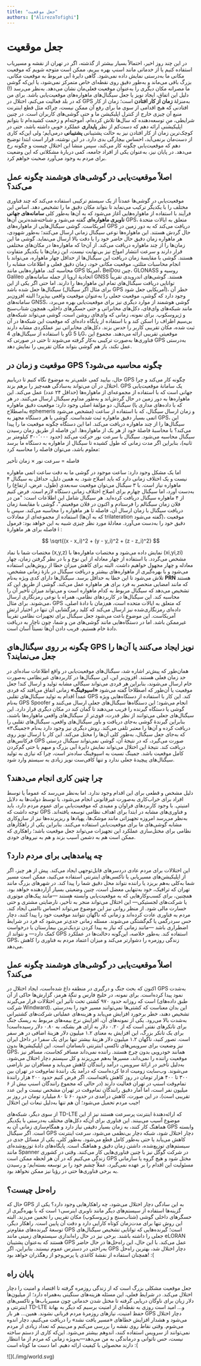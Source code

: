 ```yaml
---
title: "جعل موقعیت"
authors: ["AlirezaTofighi"]
---
```


# جعل موقعیت

در این چند روز اخیر، احتمالاً بسیار بیشتر از گذشته، اگر در تهران از نقشه و مسیریاب استفاده کنیم یا از خدماتی مانند اسنپ بهره ببریم، ممکن است متوجه شویم که موقعیت مکانی ما به‌درستی نمایش داده نمی‌شود. گاهی دایرۀ آبی مربوط به موقعیت مکانی، بزرگ باقی می‌ماند و به‌طور دقیق روی نقطه‌ای خاص متمرکز نمی‌شود، یا این‌که گوشی ما مصرانه مکان دیگری را به‌عنوان موقعیت فعلی‌مان نشان می‌دهد. به‌نظر می‌رسد (!) دلیل این اتفاق، ایجاد نویز یا جعل سیگنال‌های ماهواره‌های موقعیت‌یابی باشد.
برای من که در بلد فعالیت می‌کنم، اختلال در GPS به‌منزلۀ
 <Tooltip tip="down-time"><span>**زمان از کار افتادن**</span></Tooltip>
 است؛ زمان از کار افتادنی که هیچ اقدامی از سوی ما برای رفع آن ممکن نیست، چراکه مثل قطع اینترنت منبع آن چیزی خارج از کنترل اپلیکیشن ما و حتی گوشی‌های کاربران است. در چنین شرایطی، منِ توسعه‌دهنده که سال‌ها تلاش کرده‌ام، آموخته‌ام و زحمت کشیده‌ام تا بتوانم اپلیکیشنی ارائه دهم که دست‌کم از نظر
   <Tooltip tip="up-time"><span>**پایداری**</span></Tooltip>
  عملکرد خوبی داشته باشد، حتی در کوچک‌ترین زمان از کار افتادن نیز به حالت پشتیبانی
   <Tooltip tip="on-call"><span>**پشتیبانی**</span></Tooltip>
   درمی‌آیم؛ ولی این‌که کاری از دست‌مان برنمی‌آید، احساس بیچارگی بدی دارد.
در این نوشته، قرار است ابتدا توضیح دهم که موقعیت‌یابی چگونه کار می‌کند، سپس منشأ این اختلال چیست و چگونه رخ می‌دهد. در پایان نیز، به‌عنوان یکی از افراد جامعه، کمی دربارۀ مشکلاتی که این وضعیت برای مردم به وجود می‌آورد صحبت خواهم کرد.

## اصلاً موقعیت‌یابی در گوشی‌های هوشمند چگونه عمل می‌کند؟

موقعیت‌یابی در گوشی‌ها عمدتاً از یک سیستم ترکیبی استفاده می‌کند که چند فناوری مختلف را با یکدیگر ترکیب می‌نماید تا بتواند مکان دقیق ما را تشخیص دهد. اساس این فرآیند با استفاده از ماهواره‌هایی آغاز می‌شود که به آن‌ها به‌طور کلی
 <Tooltip tip="GASS"><span>**سامانه‌های جهانی ناوبری ماهواره‌ای**</span></Tooltip>
 گفته می‌شود و شناخته‌شده‌ترین آن‌ها GPS، متعلق به ایالات متحدهٔ آمریکاست. گوشی سیگنال‌هایی از ماهواره‌های GPS دریافت می‌کند که به دور زمین در حال گردش هستند. این ماهواره‌ها نوعی سیگنال زمانی ارسال می‌کنند؛ به‌طور شهودی، هر ماهواره زمان دقیق حال حاضر خود را با دقت بالا ارسال می‌نماید. گوشی ما این زمان‌ها را از چند ماهواره دریافت می‌کند. از آن‌جا که ماهواره‌ها در مکان‌های مختلفی قرار دارند و سرعت انتشار امواج نیز بی‌نهایت نیست، این زمان‌ها با یکدیگر متفاوت هستند. گوشی با مقایسۀ زمان دریافت این سیگنال‌ها از حداقل چهار ماهواره، می‌تواند با انجام محاسبات مثلثی، موقعیت مکانی خود، زمان دقیق فعلی و اطلاعات مشابه را محاسبه کند.
ماهواره‌هایی مانند GPS آمریکا، BeiDou چین، GLONASS روسیه و Galileo اتحادیۀ اروپا از جمله سامانه‌های GNSS هستند. گوشی‌های اندرویدی تقریباً توانایی دریافت سیگنال‌های تمام این ماهواره‌ها را دارند. اما حتی اگر یکی از این سیگنال‌ها جعل شده باشد (برای مثال اگر سیگنال GPS آمریکایی جعل شود)، خطر آن وجود دارد که گوشی، موقعیت جعلی را به‌عنوان موقعیت واقعی بپذیرد!
البته افزون‌بر سامانه‌های GNSS، گوشی هوشمند از موارد دیگری نیز برای موقعیت‌یابی بهره می‌برد، مانند شبکه‌های وای‌فای، دکل‌های مخابراتی و حتی حسگرهای داخلی، همچون شتاب‌سنج و ژیروسکوپ. برای نمونه، زمانی که وای‌فای روشن است، گوشی می‌تواند شبکه‌های بی‌سیم اطراف را اسکن کند و با استفاده از پایگاه داده‌ای که موقعیت این شبکه‌ها در آن ثبت شده، مکان تقریبی کاربر را حدس بزند. دکل‌های مخابراتی نیز عملکردی مشابه دارند و با استفاده از سیگنال‌های 4G یا 5G، موقعیتی تقریبی ارائه می‌دهند. مجموع این فناوری‌ها به‌صورت ترکیبی به‌کار گرفته می‌شوند تا حتی در صورتی که GPS به‌درستی عمل نکند، باز هم گوشی بتواند مکان تقریبی را نمایش دهد.


## موقعیت و زمان در GPS چگونه محاسبه می‌شود؟

حال، بیایید کمی علمی‌تر به موضوع نگاه کنیم تا دریابیم GPS چگونه کار می‌کند و چرا اختلال در آن می‌تواند به‌سادگی همه‌چیز را برهم بزند. GPS یک سامانۀ موقعیت‌یابی جهانی است که با استفاده از مجموعه‌ای از ماهواره‌ها (حداقل ۲۴ عدد) عمل می‌کند. این ماهواره‌ها به دور زمین در حال گردش‌اند و به‌طور مداوم سیگنال ارسال می‌کنند. در هر سیگنال، دو مؤلفۀ اصلی وجود دارد: موقعیت دقیق ماهواره (که با داده‌های مداری یا به‌اصطلاح ephemeris مشخص می‌شود) و زمان ارسال سیگنال، که با استفاده از ساعت اتمی بسیار دقیق ماهواره ثبت شده‌است.
گوشی یا هر دستگاه مجهز به GPS، این سیگنال‌ها را از چند ماهواره دریافت می‌کند. اما این دستگاه چگونه موقعیت ما را پیدا می‌کند؟ با محاسبۀ فاصلۀ خود از هر یک از ماهواره‌ها. این فاصله از طریق زمان رسیدن سیگنال محاسبه می‌شود. سیگنال با سرعت نور حرکت می‌کند (حدود ۳۰۰٬۰۰۰ کیلومتر بر ثانیه)، بنابراین اگر مدت زمانی که طول کشیده تا سیگنال از ماهواره به دستگاه ما برسد معلوم باشد، می‌توان فاصله را محاسبه کرد:

<div style={{textAlign: "center", margin: "0.25em 0", fontSize: "1.1em"}}>
   <span> فاصله = سرعت نور × زمان تأخیر</span>
</div>


اما یک مشکل وجود دارد: ساعت موجود در گوشی ما به دقت ساعت اتمی ماهواره نیست و یک اختلاف زمانی دارد که باید اصلاح شود. به همین دلیل، حداقل به سیگنال ۴ ماهواره نیاز است. با ۳ سیگنال می‌توان موقعیت سه‌بعدی (طول، عرض، ارتفاع) را به‌دست آورد، اما سیگنال چهارم برای اصلاح اختلاف زمانی دستگاه لازم است.
فرض کنیم از ۴ ماهواره سیگنال دریافت کرده‌اید. هر سیگنال شامل این اطلاعات است: "من در فلان زمان سیگنالم را فرستادم و اکنون در فلان موقعیتم."، گوشی با مقایسۀ زمان دریافت سیگنال با زمان ارسال آن، فاصله تا هر ماهواره را محاسبه می‌کند. سپس با استفاده از مجموعه‌ای از معادلات (که به آن‌ها trilateration گفته می‌شود)، موقعیت دقیق خود را به‌دست می‌آورد. معادلۀ مورد نظر چیزی شبیه به این خواهد بود:
فرمول فاصله برای هر ماهوارهٔ i :

$$
\sqrt{(x - x_i)^2 + (y - y_i)^2 + (z - z_i)^2}
$$

مختصات شما با نماد (x,y,z) نمایش داده می‌شود و مختصات ماهواره‌ها با (xi​,yi​,zi​) مشخص می‌گردد. با استفاده از چهار معادله از این نوع و با در نظر گرفتن زمان، چهار معادله و چهار مجهول خواهیم داشت. البته برای کاهش میزان خطا از روش‌هایی استفاده می‌شود و با بهره‌گیری از ماهواره‌های بیشتر و دریافت سیگنال در بازۀ زمانی مشخص، تلاش می‌شود تا این خطا به حداقل برسد.
سیگنال‌ها دارای کدی ویژه به‌نام
  <Tooltip tip="Pseudo-Random Noise"><span>**PRN**</span></Tooltip>
 هستند که مانند امضایی منحصر به فرد برای هر ماهواره عمل می‌کند. گوشی از طریق این کد تشخیص می‌دهد که سیگنال مربوط به کدام ماهواره است و می‌تواند میزان تأخیر آن را محاسبه کند. این سیگنال‌ها در کاربردهای نظامی، همراه با نوعی رمزنگاری ارسال می‌شوند. برای مثال، GPS که متعلق به ایالات متحده است، هم‌زمان با دادۀ اصلی، داده‌ای رمزنگاری‌شده نیز ارسال می‌کند که کلید رمزگشایی آن تنها در اختیار ارتش آمریکاست. این موضوع باعث می‌شود جعل سیگنال برای تجهیزات نظامی تقریباً غیرممکن باشد. اما در دستگاه‌هایی مانند گوشی‌های من و شما، چون ناچار به دریافت دادۀ خام هستیم، فریب دادن آن‌ها نسبتاً آسان است.

## چگونه بر روی سیگنال‌های GPS نویز ایجاد می‌کنند یا آن‌ها را جعل می‌نمایند؟

همان‌طور که پیش‌تر اشاره شد، سیگنال‌های موقعیت‌یابی در واقع اطلاعات ساده‌ای در حد زمان فعلی هستند. افزون‌بر این، این سیگنال‌ها در کاربردهای غیرنظامی به‌صورت خام ارسال می‌شوند، بنابراین هر فردی می‌تواند سیگالی مشابه تولید و ارسال کند! جعل موقعیت یا آن‌طور که اصطلاحاً گفته می‌شود
  <Tooltip tip="Spoofing"><span>**«اسپوفینگ»**</span></Tooltip>
 زمانی اتفاق می‌افتد که فردی عمداً اقدام به تولید سیگنال‌های تقلبی GPS کند. این کار با استفاده از دستگاه‌هایی ویژه به‌نام GPS Spoofer انجام می‌شود؛ این دستگاه‌ها سیگنال‌های جعلی ارسال می‌کنند و گوشی یا دستگاه گیرنده را فریب می‌دهند تا گمان کند در مکان دیگری قرار دارد. این سیگنال‌های جعلی می‌توانند از نظر قدرت، قوی‌تر از سیگنال‌های واقعی ماهواره‌ها باشند، بنابراین گیرندۀ گوشی به‌جای دریافت و باور سیگنال‌های واقعی، سیگنال‌های تقلبی را دریافت کرده و آن‌ها را معتبر تلقی می‌کند.
روش دیگری نیز وجود دارد به‌نام «جمینگ۳» که به‌جای جعل سیگنال، به‌طور کلی آن‌ها را مختل می‌کند. این کار با ارسال نویز روی فرکانس‌های GPS صورت می‌گیرد، که در نتیجۀ آن، گوشی نمی‌تواند سیگنال درستی دریافت کند. نتیجۀ این اختلال می‌تواند نمایش دایرۀ آبی بزرگ و مبهم یا حتی گم‌کردن کامل موقعیت باشد. جمینگ نسبت به اسپوفینگ ساده‌تر است، چرا که نیازی به تولید سیگنال‌های پیچیدۀ جعلی ندارد و تنها کافی‌ست نویز زیادی به سیستم وارد شود.

## چرا چنین کاری انجام می‌دهند؟

دلیل مشخص و قطعی برای این اقدام وجود ندارد. اما به‌نظر می‌رسد که عموماً یا توسط افراد برای خراب‌کاری به‌صورت غیرقانونی انجام می‌شود، یا توسط دولت‌ها به دلایل امنیتی. با وجود کاربردهای فراوان و مفیدی که موقعیت‌یابی برای عموم مردم دارد، باید توجه داشت که GPS و فناوری‌های مشابه در ابتدا برای اهداف نظامی توسعه یافته‌اند. به‌نظر می‌رسد امروزه تجهیزاتی مانند موشک‌ها، پهپادها و ریزپرنده‌ها نیز از سازوکاری مشابه گوشی‌های ما برای موقعیت‌یابی استفاده می‌کنند. بنابراین یکی از راهکارهای نظامی برای مختل‌سازی عملکرد این تجهیزات می‌تواند جعل موقعیت باشد؛ راهکاری که ممکن است هم به دشمن آسیب بزند و هم به نیروهای خودی.

## چه پیامدهایی برای مردم دارد؟

این اختلالات برای مردم عادی دردسرهای قابل‌توجهی ایجاد می‌کند. پیش از هر چیز، اگر از اپلیکیشن‌های مسیریابی یا تاکسی‌های اینترنتی استفاده می‌کنید، ممکن است مسیر شما به‌کلی به‌هم بریزد یا راننده نتواند محل دقیق شما را پیدا کند. در شهرهای بزرگ مانند تهران که ترافیک، خود به‌تنهایی معضل است، چنین وضعیتی بسیار آزاردهنده خواهد بود. همچنین، برای کسب‌وکارهایی که به موقعیت‌یابی وابسته هستند —مانند پیک‌های موتوری یا شرکت‌های لجستیکی— این اختلال می‌تواند منجر به تأخیر، نارضایتی مشتری و حتی خسارت مالی شود.
از منظر روانی نیز این موضوع می‌تواند احساس ناامنی ایجاد کند. مردم به فناوری عادت کرده‌اند و زمانی که ناگهان نتوانند موقعیت خود را پیدا کنند، دچار حس سردرگمی یا گم‌گشتگی می‌شوند. مسئله زمانی جدی‌تر می‌شود که فرد در شرایط اضطراری باشد —مانند زمانی که نیاز به پیدا کردن نزدیک‌ترین بیمارستان یا درخواست کمک دارد— و نتواند از GPS استفاده کند. به‌طور خلاصه، این‌گونه دخالت‌ها در عملکرد GPS، زندگی روزمره را دشوارتر می‌کند و میزان اعتماد مردم به فناوری را کاهش می‌دهد.

## اصلاً موقعیت‌یابی در گوشی‌های هوشمند چگونه عمل می‌کند؟

اکنون که بحث جنگ و درگیری در منطقه داغ شده‌است، ایجاد اختلال در GPS به‌شدت نمود پیدا کرده‌است. برای نمونه، در خلیج فارس و تنگۀ هرمز، گزارش‌ها حاکی از آن است که روزانه حدود ۹۷۰ کشتی تحت تأثیر این اختلالات قرار می‌گیرند (طبق داده‌های شرکت Windward). این بدان معناست که کشتی‌ها نمی‌توانند مسیر خود را به‌درستی تشخیص دهند، خطر برخورد افزایش می‌یابد و هزینه‌های عملیاتی شرکت‌های کشتیرانی به‌شدت بالا می‌رود. یکی از نمونه‌های آن، افزایش نرخ بیمه‌های مربوط به ریسک جنگ برای تانکرهای نفتی است که از ۰.۲۰ دلار به ازای هر بشکه، به ۰.۸۰ دلار رسیده‌است! برای یک تانکر بزرگ، این افزایش به معنای ۱.۲ میلیون دلار هزینۀ اضافی در هر سفر است. تصور کنید، ناگهان ۱.۲ میلیون دلار هزینۀ بیشتر تنها برای یک سفر!
در داخل ایران نیز وضعیت برای سرویس‌های تاکسی اینترنتی نابسامان است. این اپلیکیشن‌ها بدون GPS، همانند خودرویی بدون چرخ هستند. راننده نمی‌داند مسافر کجاست، مسافر نیز موقعیت راننده را نمی‌داند، مسیرها به‌هم می‌ریزند و کل سیستم دچار اختلال می‌شود. به‌دلیل تأخیر در ارائۀ سرویس، درآمد رانندگان کاهش می‌یابد و مسافران نیز ناراضی می‌شوند. وب‌سایت زومیت ادعا کرده‌است که درآمد یک رانندۀ تمام‌وقت در تهران بین ۳۰۰ تا ۴۰۰ هزار تومان در روز کاهش یافته‌است. اگر فرض کنیم حدود ۲۰۰ هزار رانندۀ تمام‌وقت اسنپ در تهران فعالیت دارند (در حالی که مجموع رانندگان اسنپ بیش از ۶ میلیون نفر است، اما آمار دقیق رانندگان تمام‌وقت در تهران مشخص نیست و این عدد تقریبی است)، در این صورت، کاهش درآمدی در حدود ۶۰ تا ۸۰ میلیارد تومان در روز بر جیب مردم تحمیل می‌شود؛ آن هم تنها به‌دلیل تبعات این اختلال!

از سوی دیگر، شبکه‌های TD-LTE که ارائه‌دهندۀ اینترنت پرسرعت هستند نیز از این موضوع آسیب می‌بینند. این فناوری برای آن‌که دکل‌های مختلف به‌درستی با یکدیگر هماهنگ کار کنند، به زمان بسیار دقیقی نیاز دارد و همگام‌سازی زمانی آن به GPS وابسته است. اگر سیگنال GPS دچار اختلال شود، شبکه دچار بی‌نظمی می‌شود، سرعت اینترنت کاهش می‌یابد یا حتی به‌طور کامل قطع می‌شود. به‌طور کلی، یکی از مسائل جدی در سیستم‌های توزیع‌شده، داشتن زمان دقیق و هماهنگ است. پایگاه‌های دادۀ توزیع‌شده‌ای مانند Spanner در شرکت گوگل نیز با چنین فناوری‌هایی کار می‌کنند. وقتی در کشوری زندگی می‌کنیم که در آن هر لحظه ممکن است GPS مختل شود و هیچ گروه یا سازمانی مسئولیت این اقدام را بر عهده نمی‌گیرد، عملاً چشم خود را بر توسعه بسته‌ایم؛ و رسیدن به برخی فناوری‌ها حتی در رؤیا نیز ممکن نخواهد بود.

## راه‌حل چیست؟

حال که GPS به این سادگی دچار اختلال می‌شود، چه را‌هکارهایی وجود دارد؟ یکی از گزینه‌ها استفاده از سیستم‌های دیگر مانند ناوبری اینرسی۱ است که با بهره‌گیری از حسگرهای داخلی گوشی (شتاب‌سنج و ژیروسکوپ) مکان تقریبی را تخمین می‌زند. البته این روش تنها برای مدت‌زمان کوتاه کارایی دارد و دقت آن پایین است. راهکار دیگر، توسعۀ گیرنده‌های مقاوم‌تر GPS است؛ گیرنده‌هایی که توانایی تشخیص سیگنال‌های جعلی را داشته باشند. برخی نیز در حال راه‌اندازی سیستم‌های زمینی مانند eLORAN هستند که به‌عنوان پشتیبان GPS عمل می‌کند.
با این حال، این راه‌حل‌ها در حال حاضر به‌راحتی در دسترس عموم نیستند. بنابراین، اگر GPS دچار اختلال شد، بهترین راه‌حل همچنان استفاده از نقشۀ کاغذی یا پرس‌وجو از رهگذران خواهد بود!  :(

## پایان راه

جعل موقعیت مشکلی بزرگ است که از زندگی روزمره گرفته تا اقتصاد و امنیت را دچار اختلال می‌کند. در شرایط فعلی، این مسئله هزینه‌های سنگینی به‌همراه دارد؛ از میلیون‌ها دلار زیان برای ناوگان دریایی گرفته تا مختل شدن خدماتی چون مسیریاب‌ها و تاکسی‌های اینترنتی و                          TD-LTE و… امید است روزی به نقطه‌ای از امنیت برسیم که دیگر به بهانۀ حفظ امنیت، نیازهای روزمرۀ مردم قربانی نشوند.
همین... هر بار GPS دچار اختلال می‌شود و هشدار افزایش خطاهای «مسیر یافت نشد» را دریافت می‌کنیم، دچار اندوه می‌شوم. وقتی نقاط روی نقشه را بررسی می‌کنم و می‌بینم که تعداد زیادی از مردم نمی‌توانند از سرویس استفاده کنند، اندوهم بیشتر می‌شود. این‌که کاری از دستم ساخته نیست، حس ناتوانی و درماندگی به من می‌دهد—به‌ویژه زمانی که مردم از ما انتظار دارند محصولی با کیفیت ارائه دهیم. اما دست ما کوتاه است :(

<div style={{textAlign: 'center'}}>
    ![](./img/world.svg)
</div>

